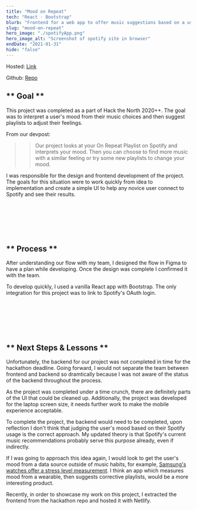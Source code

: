 ```yaml
---
title: "Mood on Repeat"
tech: "React · Bootstrap"
blurb: "Frontend for a web app to offer music suggestions based on a user's spotify activity."
slug: "mood-on-repeat"
hero_image: "./spotifyApp.png"
hero_image_alt: "Screenshot of spotify site in browser"
endDate: "2021-01-31"
hide: "false"
---
```


Hosted: [Link](https://gallant-curran-5ef20d.netlify.app)

Github: [Repo](https://github.com/Cormac-C/htn-spotify-fe)

## ** Goal **

This project was completed as a part of Hack the North 2020++.
The goal was to interpret a user's mood from their music choices and then suggest playlists to adjust their feelings.

From our devpost:

> > Our project looks at your On Repeat Playlist on Spotify and interprets your mood.
> > Then you can choose to find more music with a similar feeling or try some new playlists to change your mood.

I was responsible for the design and frontend development of the project.
The goals for this situation were to work quickly from idea to implementation
and create a simple UI to help any novice user connect to Spotify and see their results.

<br />
<br />
<br />
<br />
<br />

## ** Process **

After understanding our flow with my team, I designed the flow in Figma to have a plan while developing.
Once the design was complete I confirmed it with the team.

To develop quickly, I used a vanilla React app with Bootstrap.
The only integration for this project was to link to Spotify's OAuth login.

<br />
<br />
<br />
<br />
<br />

## ** Next Steps & Lessons **

Unfortunately, the backend for our project was not completed in time for the hackathon deadline.
Going forward, I would not separate the team between frontend and backend so dramtically because I was not aware of the status of the backend throughout the process.

As the project was completed under a time crunch, there are definitely parts of the UI that could be cleaned up.
Additionally, the project was developed for the laptop screen size, it needs further work to make the mobile experience acceptable.

To complete the project, the backend would need to be completed, upon reflection I don't think that judging the user's mood based on their Spotify usage is the correct approach.
My updated theory is that Spotify's current music recommendations probably serve this purpose already, even if indirectly.

If I was going to approach this idea again, I would look to get the user's mood from a data source outside of music habits, for example, [Samsung's watches offer a stress level measurement](https://www.samsung.com/us/support/answer/ANS00080574/).
I think an app which measures mood from a wearable, then suggests corrective playlists, would be a more interesting product.

Recently, in order to showcase my work on this project, I extracted the frontend from the hackathon repo and hosted it with Netlify.

<br />
<br />
<br />
<br />
<br />
